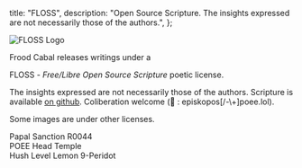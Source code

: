   title: "FLOSS",
  description:
    "Open Source Scripture. The insights expressed are not necessarily those of the authors.",
};

<img className="w35" src="/image/svg/floss.svg" alt="FLOSS Logo" />

<p className="center">

Frood Cabal releases writings under a

FLOSS - _Free/Libre Open Source Scripture_ poetic license.

The insights expressed are not necessarily those of the authors. Scripture is available [on github](https://github.com/poee/lol). Coliberation welcome (📧 : episkopos[/-\\+]poee.lol).

<kopy></kopy> Some images are under other licenses.

</p>

<stamp>
  Papal Sanction R0044
  <br />
  POEE Head Temple
  <br />
  Hush Level Lemon 9-Peridot
</stamp>
